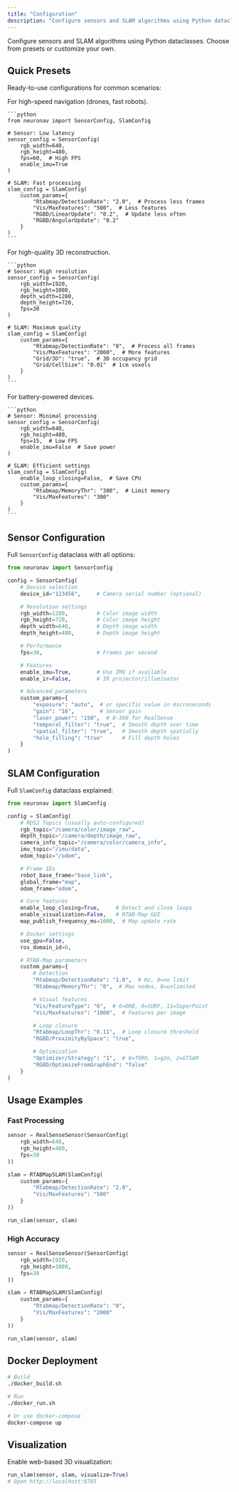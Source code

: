 ```yaml
---
title: "Configuration"
description: "Configure sensors and SLAM algorithms using Python dataclasses with ready-to-use presets"
---
```


Configure sensors and SLAM algorithms using Python dataclasses. Choose from presets or customize your own.

## Quick Presets

Ready-to-use configurations for common scenarios:

<Tabs>
  <Tab title="Fast Robot">
    For high-speed navigation (drones, fast robots).

    ```python
    from neuronav import SensorConfig, SlamConfig

    # Sensor: Low latency
    sensor_config = SensorConfig(
        rgb_width=640,
        rgb_height=480,
        fps=60,  # High FPS
        enable_imu=True
    )

    # SLAM: Fast processing
    slam_config = SlamConfig(
        custom_params={
            "Rtabmap/DetectionRate": "2.0",  # Process less frames
            "Vis/MaxFeatures": "500",  # Less features
            "RGBD/LinearUpdate": "0.2",  # Update less often
            "RGBD/AngularUpdate": "0.2"
        }
    )
    ```
  </Tab>

  <Tab title="3D Mapping">
    For high-quality 3D reconstruction.

    ```python
    # Sensor: High resolution
    sensor_config = SensorConfig(
        rgb_width=1920,
        rgb_height=1080,
        depth_width=1280,
        depth_height=720,
        fps=30
    )

    # SLAM: Maximum quality
    slam_config = SlamConfig(
        custom_params={
            "Rtabmap/DetectionRate": "0",  # Process all frames
            "Vis/MaxFeatures": "2000",  # More features
            "Grid/3D": "true",  # 3D occupancy grid
            "Grid/CellSize": "0.01"  # 1cm voxels
        }
    )
    ```
  </Tab>

  <Tab title="Low Power">
    For battery-powered devices.

    ```python
    # Sensor: Minimal processing
    sensor_config = SensorConfig(
        rgb_width=640,
        rgb_height=480,
        fps=15,  # Low FPS
        enable_imu=False  # Save power
    )

    # SLAM: Efficient settings
    slam_config = SlamConfig(
        enable_loop_closing=False,  # Save CPU
        custom_params={
            "Rtabmap/MemoryThr": "300",  # Limit memory
            "Vis/MaxFeatures": "300"
        }
    )
    ```
  </Tab>
</Tabs>

## Sensor Configuration

Full `SensorConfig` dataclass with all options:

```python
from neuronav import SensorConfig

config = SensorConfig(
    # Device selection
    device_id="123456",     # Camera serial number (optional)

    # Resolution settings
    rgb_width=1280,         # Color image width
    rgb_height=720,         # Color image height
    depth_width=640,        # Depth image width
    depth_height=480,       # Depth image height

    # Performance
    fps=30,                 # Frames per second

    # Features
    enable_imu=True,        # Use IMU if available
    enable_ir=False,        # IR projector/illuminator

    # Advanced parameters
    custom_params={
        "exposure": "auto",  # or specific value in microseconds
        "gain": "16",        # Sensor gain
        "laser_power": "150",  # 0-360 for RealSense
        "temporal_filter": "true",  # Smooth depth over time
        "spatial_filter": "true",   # Smooth depth spatially
        "hole_filling": "true"      # Fill depth holes
    }
)
```

## SLAM Configuration

Full `SlamConfig` dataclass explained:

```python
from neuronav import SlamConfig

config = SlamConfig(
    # ROS2 Topics (usually auto-configured)
    rgb_topic="/camera/color/image_raw",
    depth_topic="/camera/depth/image_raw",
    camera_info_topic="/camera/color/camera_info",
    imu_topic="/imu/data",
    odom_topic="/odom",

    # Frame IDs
    robot_base_frame="base_link",
    global_frame="map",
    odom_frame="odom",

    # Core features
    enable_loop_closing=True,     # Detect and close loops
    enable_visualization=False,   # RTAB-Map GUI
    map_publish_frequency_ms=1000,  # Map update rate

    # Docker settings
    use_gpu=False,
    ros_domain_id=0,

    # RTAB-Map parameters
    custom_params={
        # Detection
        "Rtabmap/DetectionRate": "1.0",  # Hz, 0=no limit
        "Rtabmap/MemoryThr": "0",  # Max nodes, 0=unlimited

        # Visual features
        "Vis/FeatureType": "6",  # 6=ORB, 0=SURF, 11=SuperPoint
        "Vis/MaxFeatures": "1000",  # Features per image

        # Loop closure
        "Rtabmap/LoopThr": "0.11",  # Loop closure threshold
        "RGBD/ProximityBySpace": "true",

        # Optimization
        "Optimizer/Strategy": "1",  # 0=TORO, 1=g2o, 2=GTSAM
        "RGBD/OptimizeFromGraphEnd": "false"
    }
)
```

## Usage Examples

### Fast Processing

```python
sensor = RealSenseSensor(SensorConfig(
    rgb_width=640,
    rgb_height=480,
    fps=30
))

slam = RTABMapSLAM(SlamConfig(
    custom_params={
        "Rtabmap/DetectionRate": "2.0",
        "Vis/MaxFeatures": "500"
    }
))

run_slam(sensor, slam)
```

### High Accuracy

```python
sensor = RealSenseSensor(SensorConfig(
    rgb_width=1920,
    rgb_height=1080,
    fps=30
))

slam = RTABMapSLAM(SlamConfig(
    custom_params={
        "Rtabmap/DetectionRate": "0",
        "Vis/MaxFeatures": "2000"
    }
))

run_slam(sensor, slam)
```

## Docker Deployment

```bash
# Build
./docker_build.sh

# Run
./docker_run.sh

# Or use docker-compose
docker-compose up
```

## Visualization

Enable web-based 3D visualization:

```python
run_slam(sensor, slam, visualize=True)
# Open http://localhost:8765
```